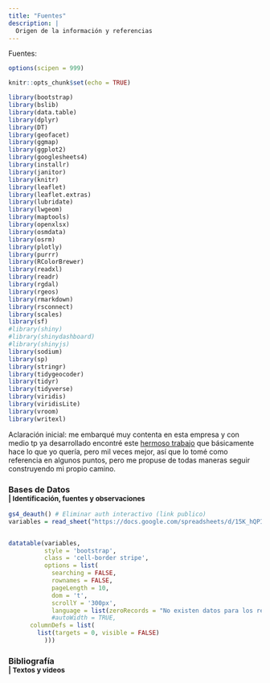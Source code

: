 ```yaml
---
title: "Fuentes"
description: |
  Origen de la información y referencias
---
```


Fuentes:

```r
options(scipen = 999)

knitr::opts_chunk$set(echo = TRUE)

library(bootstrap)
library(bslib)
library(data.table)
library(dplyr)
library(DT)
library(geofacet)
library(ggmap)
library(ggplot2)
library(googlesheets4)
library(installr)
library(janitor)
library(knitr)
library(leaflet)
library(leaflet.extras)
library(lubridate)
library(lwgeom)
library(maptools)
library(openxlsx)
library(osmdata)
library(osrm)
library(plotly)
library(purrr)
library(RColorBrewer)
library(readxl)
library(readr)
library(rgdal)
library(rgeos)
library(rmarkdown)
library(rsconnect)
library(scales)
library(sf)
#library(shiny)
#library(shinydashboard)
#library(shinyjs)
library(sodium)
library(sp)
library(stringr)
library(tidygeocoder)
library(tidyr)
library(tidyverse)
library(viridis)
library(viridisLite)
library(vroom)
library(writexl)
```

Aclaración inicial: me embarqué muy contenta en esta empresa y con medio tp ya desarrollado encontré este [hermoso trabajo](https://buenosaires.gob.ar/publicaciones-de-informacion-territorial/indice-de-cobertura-de-las-necesidades-de-la-vida) que básicamente hace lo que yo quería, pero mil veces mejor, así que lo tomé como referencia en algunos puntos, pero me propuse de todas maneras seguir construyendo mi propio camino.

<h3>
  Bases de Datos </br>
  <small class="text-muted"> |  Identificación, fuentes y observaciones </small>
</h3>

```r
gs4_deauth() # Eliminar auth interactivo (link publico)
variables = read_sheet("https://docs.google.com/spreadsheets/d/15K_hQPI8NeN-vGZoND9f9yWvzg82VgPx-S1nffsJ3LQ/edit#gid=0")


datatable(variables, 
          style = 'bootstrap', 
          class = 'cell-border stripe',
          options = list(
            searching = FALSE,
            rownames = FALSE,
            pageLength = 10,
            dom = 't',
            scrollY = '300px',
            language = list(zeroRecords = "No existen datos para los requerimientos seleccionados"),
            #autoWidth = TRUE,
      columnDefs = list(
        list(targets = 0, visible = FALSE)
          )))

```

<h3>
  Bibliografía </br>
  <small class="text-muted"> |  Textos y videos </small>
</h3>

